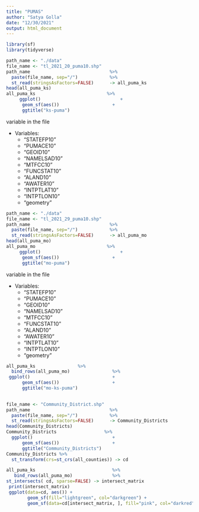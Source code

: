 ```yaml
---
title: "PUMAS"
author: "Satya Golla"
date: "12/30/2021"
output: html_document
---
```



```r
library(sf)
library(tidyverse)
```


```r
path_name <- "./data"
file_name <- "tl_2021_20_puma10.shp"
path_name                              %>%
  paste(file_name, sep="/")            %>%
  st_read(stringsAsFactors=FALSE)      -> all_puma_ks
head(all_puma_ks)
all_puma_ks                           %>%
     ggplot()                              +
      geom_sf(aes())                    +
      ggtitle("ks-puma")
```

variable in the file 

+ Variables:
  +   "STATEFP10"
  +   "PUMACE10"
  +   "GEOID10"
  +   "NAMELSAD10"
  +   "MTFCC10" 
  +   "FUNCSTAT10" 
  +   "ALAND10"
  +   "AWATER10"
  +   "INTPTLAT10"
  +   "INTPTLON10"
  +   "geometry"


```r
path_name <- "./data"
file_name <- "tl_2021_29_puma10.shp"
path_name                              %>%
  paste(file_name, sep="/")            %>%
  st_read(stringsAsFactors=FALSE)      -> all_puma_mo
head(all_puma_mo)
all_puma_mo                           %>%
     ggplot()                              +
      geom_sf(aes())                    +
      ggtitle("mo-puma")
```


variable in the file 

+ Variables:
  +   "STATEFP10"
  +   "PUMACE10"
  +   "GEOID10"
  +   "NAMELSAD10"
  +   "MTFCC10" 
  +   "FUNCSTAT10" 
  +   "ALAND10"
  +   "AWATER10"
  +   "INTPTLAT10"
  +   "INTPTLON10"
  +   "geometry"

```r
all_puma_ks                %>%
  bind_rows(all_puma_mo)                %>%
 ggplot()                               +
      geom_sf(aes())                    +
      ggtitle("mo-ks-puma")  
  
```



```r
file_name <- "Community_District.shp"
path_name                              %>%
  paste(file_name, sep="/")            %>%
  st_read(stringsAsFactors=FALSE)      -> Community_Districts
head(Community_Districts)
Community_Districts                  %>%
  ggplot()                              +
      geom_sf(aes())                    +
      ggtitle("Community_Districts")
Community_Districts %>%
  st_transform(crs=st_crs(all_counties)) -> cd
```

```r
all_puma_ks                             %>%
   bind_rows(all_puma_mo)               %>%   
st_intersects( cd, sparse=FALSE) -> intersect_matrix
 print(intersect_matrix)
 ggplot(data=cd, aes()) +
        geom_sf(fill="lightgreen", col="darkgreen") +
        geom_sf(data=cd[intersect_matrix, ], fill="pink", col="darkred") 
```

